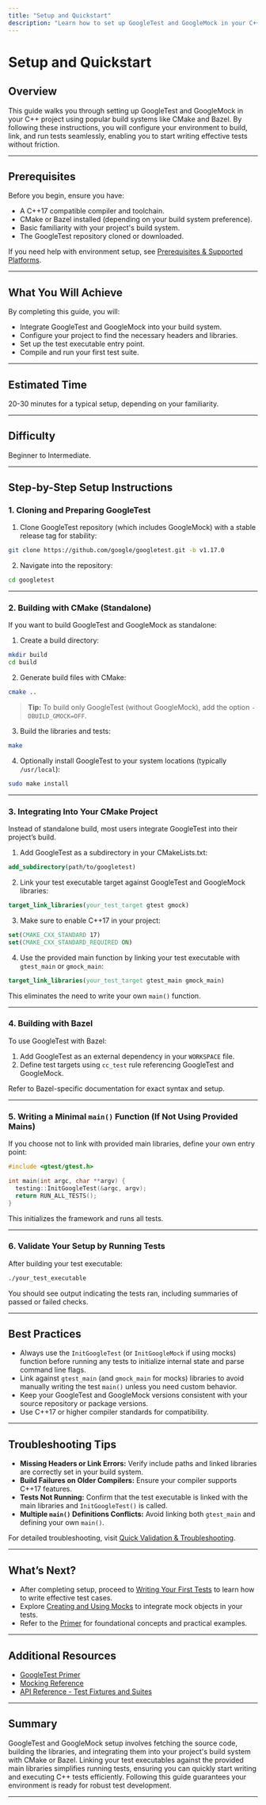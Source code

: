 ```yaml
---
title: "Setup and Quickstart"
description: "Learn how to set up GoogleTest and GoogleMock in your C++ project using common build systems (CMake, Bazel). This guide covers installation, basic configuration, and project integration, ensuring you can start writing tests without friction."
---
```


# Setup and Quickstart

## Overview

This guide walks you through setting up GoogleTest and GoogleMock in your C++ project using popular build systems like CMake and Bazel. By following these instructions, you will configure your environment to build, link, and run tests seamlessly, enabling you to start writing effective tests without friction.

---

## Prerequisites

Before you begin, ensure you have:

- A C++17 compatible compiler and toolchain.
- CMake or Bazel installed (depending on your build system preference).
- Basic familiarity with your project's build system.
- The GoogleTest repository cloned or downloaded.

If you need help with environment setup, see [Prerequisites & Supported Platforms](/getting_started/requirements_installation/prerequisites_supported_platforms).

---

## What You Will Achieve

By completing this guide, you will:

- Integrate GoogleTest and GoogleMock into your build system.
- Configure your project to find the necessary headers and libraries.
- Set up the test executable entry point.
- Compile and run your first test suite.

---

## Estimated Time

20-30 minutes for a typical setup, depending on your familiarity.

---

## Difficulty

Beginner to Intermediate.

---

## Step-by-Step Setup Instructions

### 1. Cloning and Preparing GoogleTest

1. Clone GoogleTest repository (which includes GoogleMock) with a stable release tag for stability:

```bash
git clone https://github.com/google/googletest.git -b v1.17.0
```

2. Navigate into the repository:

```bash
cd googletest
```

---

### 2. Building with CMake (Standalone)

If you want to build GoogleTest and GoogleMock as standalone:

1. Create a build directory:

```bash
mkdir build
cd build
```

2. Generate build files with CMake:

```bash
cmake ..
```

> **Tip:** To build only GoogleTest (without GoogleMock), add the option `-DBUILD_GMOCK=OFF`.

3. Build the libraries and tests:

```bash
make
```

4. Optionally install GoogleTest to your system locations (typically `/usr/local`):

```bash
sudo make install
```

---

### 3. Integrating Into Your CMake Project

Instead of standalone build, most users integrate GoogleTest into their project’s build.

1. Add GoogleTest as a subdirectory in your CMakeLists.txt:

```cmake
add_subdirectory(path/to/googletest)
```

2. Link your test executable target against GoogleTest and GoogleMock libraries:

```cmake
target_link_libraries(your_test_target gtest gmock)
```

3. Make sure to enable C++17 in your project:

```cmake
set(CMAKE_CXX_STANDARD 17)
set(CMAKE_CXX_STANDARD_REQUIRED ON)
```

4. Use the provided main function by linking your test executable with `gtest_main` or `gmock_main`:

```cmake
target_link_libraries(your_test_target gtest_main gmock_main)
```

This eliminates the need to write your own `main()` function.

---

### 4. Building with Bazel

To use GoogleTest with Bazel:

1. Add GoogleTest as an external dependency in your `WORKSPACE` file.
2. Define test targets using `cc_test` rule referencing GoogleTest and GoogleMock.

Refer to Bazel-specific documentation for exact syntax and setup.

---

### 5. Writing a Minimal `main()` Function (If Not Using Provided Mains)

If you choose not to link with provided main libraries, define your own entry point:

```cpp
#include <gtest/gtest.h>

int main(int argc, char **argv) {
  testing::InitGoogleTest(&argc, argv);
  return RUN_ALL_TESTS();
}
```

This initializes the framework and runs all tests.

---

### 6. Validate Your Setup by Running Tests

After building your test executable:

```bash
./your_test_executable
```

You should see output indicating the tests ran, including summaries of passed or failed checks.

---

## Best Practices

- Always use the `InitGoogleTest` (or `InitGoogleMock` if using mocks) function before running any tests to initialize internal state and parse command line flags.
- Link against `gtest_main` (and `gmock_main` for mocks) libraries to avoid manually writing the test `main()` unless you need custom behavior.
- Keep your GoogleTest and GoogleMock versions consistent with your source repository or package versions.
- Use C++17 or higher compiler standards for compatibility.

---

## Troubleshooting Tips

- **Missing Headers or Link Errors:** Verify include paths and linked libraries are correctly set in your build system.
- **Build Failures on Older Compilers:** Ensure your compiler supports C++17 features.
- **Tests Not Running:** Confirm that the test executable is linked with the main libraries and `InitGoogleTest()` is called.
- **Multiple `main()` Definitions Conflicts:** Avoid linking both `gtest_main` and defining your own `main()`.

For detailed troubleshooting, visit [Quick Validation & Troubleshooting](/getting_started/configuration_initial_success/quick_validation_troubleshooting).

---

## What’s Next?

- After completing setup, proceed to [Writing Your First Tests](/guides/getting-started-workflows/writing-tests) to learn how to write effective test cases.
- Explore [Creating and Using Mocks](/guides/getting-started-workflows/basic-mocking) to integrate mock objects in your tests.
- Refer to the [Primer](/docs/primer.md) for foundational concepts and practical examples.

---

## Additional Resources

- [GoogleTest Primer](https://github.com/google/googletest/blob/main/docs/primer.md)
- [Mocking Reference](https://github.com/google/googletest/blob/main/docs/reference/mocking.md)
- [API Reference - Test Fixtures and Suites](https://github.com/google/googletest/blob/main/api_reference/core_testing_api/test_fixtures_and_suites.md)

---

## Summary

GoogleTest and GoogleMock setup involves fetching the source code, building the libraries, and integrating them into your project's build system with CMake or Bazel. Linking your test executables against the provided main libraries simplifies running tests, ensuring you can quickly start writing and executing C++ tests efficiently. Following this guide guarantees your environment is ready for robust test development.


---